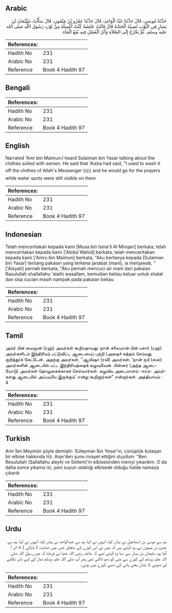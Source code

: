 ## Arabic


<div dir="rtl" lang="ar" style={{fontSize:'larger',backgroundColor:'#f8f9fa',padding:20}}>
حَدَّثَنَا مُوسَى، قَالَ حَدَّثَنَا عَبْدُ الْوَاحِدِ، قَالَ حَدَّثَنَا عَمْرُو بْنُ مَيْمُونٍ، قَالَ سَأَلْتُ سُلَيْمَانَ بْنَ يَسَارٍ فِي الثَّوْبِ تُصِيبُهُ الْجَنَابَةُ قَالَ قَالَتْ عَائِشَةُ كُنْتُ أَغْسِلُهُ مِنْ ثَوْبِ رَسُولِ اللَّهِ صلى الله عليه وسلم، ثُمَّ يَخْرُجُ إِلَى الصَّلاَةِ وَأَثَرُ الْغَسْلِ فِيهِ بُقَعُ الْمَاءِ‏.‏
</div>
<div style={{backgroundColor:'#f8f9fa',padding:20, marginBottom: 10}}><table> <thead> <tr> <th>References:</th> <th></th> </tr> </thead> <tbody><tr><td>Hadith No</td><td>231</td></tr><tr><td>Arabic No</td><td>231</td></tr><tr><td>Reference</td><td>Book 4 Hadith 97</td></tr></tbody></table></div>

## Bengali


<div dir="ltr" lang="bn" style={{fontSize:'larger',backgroundColor:'#f8f9fa',padding:20}}>

</div>
<div style={{backgroundColor:'#f8f9fa',padding:20, marginBottom: 10}}><table> <thead> <tr> <th>References:</th> <th></th> </tr> </thead> <tbody><tr><td>Hadith No</td><td>231</td></tr><tr><td>Arabic No</td><td>231</td></tr><tr><td>Reference</td><td>Book 4 Hadith 97</td></tr></tbody></table></div>

## English


<div dir="ltr" lang="en" style={{fontSize:'larger',backgroundColor:'#f8f9fa',padding:20}}>
Narrated 'Amr bin Maimun:I heard Sulaiman bin Yasar talking about the clothes soiled with semen. He said that 'Aisha had said, "I used to wash it off the clothes of Allah's Messenger (ﷺ) and he would go for the prayers while water spots were still visible on them
</div>
<div style={{backgroundColor:'#f8f9fa',padding:20, marginBottom: 10}}><table> <thead> <tr> <th>References:</th> <th></th> </tr> </thead> <tbody><tr><td>Hadith No</td><td>231</td></tr><tr><td>Arabic No</td><td>231</td></tr><tr><td>Reference</td><td>Book 4 Hadith 97</td></tr></tbody></table></div>

## Indonesian


<div dir="ltr" lang="id" style={{fontSize:'larger',backgroundColor:'#f8f9fa',padding:20}}>
Telah menceritakan kepada kami [Musa bin Isma'il Al Minqari] berkata, telah menceritakan kepada kami ['Abdul Wahid] berkata, telah menceritakan kepada kami ['Amru bin Maimun] berkata, "Aku bertanya kepada [Sulaiman bin Yasar] tentang pakaian yang terkena janabat (mani), ia menjawab, " ['Aisyah] pernah berkata, "Aku pernah mencuci air mani dari pakaian Rasulullah shallallahu 'alaihi wasallam, kemudian beliau keluar untuk shalat dan sisa cucian masih nampak pada pakaian beliau
</div>
<div style={{backgroundColor:'#f8f9fa',padding:20, marginBottom: 10}}><table> <thead> <tr> <th>References:</th> <th></th> </tr> </thead> <tbody><tr><td>Hadith No</td><td>231</td></tr><tr><td>Arabic No</td><td>231</td></tr><tr><td>Reference</td><td>Book 4 Hadith 97</td></tr></tbody></table></div>

## Tamil


<div dir="ltr" lang="ta" style={{fontSize:'larger',backgroundColor:'#f8f9fa',padding:20}}>
அம்ர் பின் மைமூன் (ரஹ்) அவர்கள் கூறியதாவது: நான் சுலைமான் பின் யசார் (ரஹ்) அவர்களிடம் இந்திரியம் பட்டுவிட்ட ஆடையைப் பற்றி (அதைச் சுத்தம் செய்வது குறித்து)க் கேட்டேன். அதற்கு அவர்கள், “ஆயிஷா (ரலி) அவர்கள், ‘நான் நபி (ஸல்) அவர்களின் ஆடையில் பட்ட இந்திரியத்தைக் கழுவுவேன். பின்னர் (அந்த ஆடையோடு) அவர்கள் தொழுகைக்காகச் செல்வார்கள். கழுவிய அடையாளம் -ஈரம்- அவர்களது ஆடையில் அப்படியே இருக்கும்’ என்று கூறினார்கள்” என்றார்கள். அத்தியாயம் : 4
</div>
<div style={{backgroundColor:'#f8f9fa',padding:20, marginBottom: 10}}><table> <thead> <tr> <th>References:</th> <th></th> </tr> </thead> <tbody><tr><td>Hadith No</td><td>231</td></tr><tr><td>Arabic No</td><td>231</td></tr><tr><td>Reference</td><td>Book 4 Hadith 97</td></tr></tbody></table></div>

## Turkish


<div dir="ltr" lang="tr" style={{fontSize:'larger',backgroundColor:'#f8f9fa',padding:20}}>
Amr İbn Meymûn şöyle demiştir: Süleyman İbn Yesar'ın, cünüplük bulaşan bir elbise hakkında Hz. Aişe'den şunu rivayet ettiğini duydum: "Ben Resulullah (Sallallahu aleyhi ve Sellem)'in elbisesinden meniyi yıkardım. O da daha sonra yıkama izi, yani suyun ıslaklığı elbisede olduğu halde namaza çıkardı
</div>
<div style={{backgroundColor:'#f8f9fa',padding:20, marginBottom: 10}}><table> <thead> <tr> <th>References:</th> <th></th> </tr> </thead> <tbody><tr><td>Hadith No</td><td>231</td></tr><tr><td>Arabic No</td><td>231</td></tr><tr><td>Reference</td><td>Book 4 Hadith 97</td></tr></tbody></table></div>

## Urdu


<div dir="rtl" lang="ur" style={{fontSize:'larger',backgroundColor:'#f8f9fa',padding:20}}>
ہم سے موسیٰ بن اسماعیل نے بیان کیا، انہوں نے کہا ہم سے عبدالواحد نے بیان کیا، انہوں نے کہا ہم سے عمرو بن میمون نے، وہ کہتے ہیں کہ میں نے اس کپڑے کے متعلق جس میں جنابت ( ناپاکی ) کا اثر آ گیا ہو، سلیمان بن یسار سے سنا وہ کہتے تھے کہ عائشہ رضی اللہ عنہا نے فرمایا کہ میں رسول اللہ صلی اللہ علیہ وسلم کے کپڑے سے منی کو دھو ڈالتی تھی پھر آپ صلی اللہ علیہ وسلم نماز کے لیے باہر نکلتے اور دھونے کا نشان یعنی پانی کے دھبے کپڑے میں ہوتے۔
</div>
<div style={{backgroundColor:'#f8f9fa',padding:20, marginBottom: 10}}><table> <thead> <tr> <th>References:</th> <th></th> </tr> </thead> <tbody><tr><td>Hadith No</td><td>231</td></tr><tr><td>Arabic No</td><td>231</td></tr><tr><td>Reference</td><td>Book 4 Hadith 97</td></tr></tbody></table></div>
